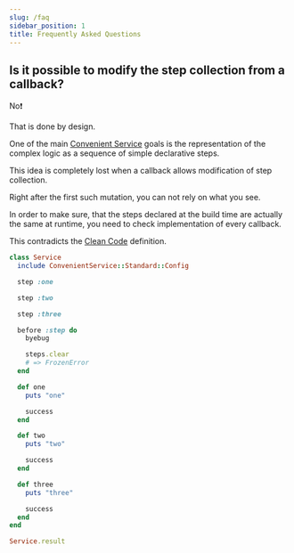 ```yaml
---
slug: /faq
sidebar_position: 1
title: Frequently Asked Questions
---
```


## Is it possible to modify the step collection from a callback?

No❗

That is done by design.

One of the main [Convenient Service](/) goals is the representation of the complex logic as a sequence of simple declarative steps.

This idea is completely lost when a callback allows modification of step collection.

Right after the first such mutation, you can not rely on what you see.

In order to make sure, that the steps declared at the build time are actually the same at runtime, you need to check implementation of every callback.

This contradicts the [Clean Code](/glossary/clean_code) definition.

```ruby
class Service
  include ConvenientService::Standard::Config

  step :one

  step :two

  step :three

  before :step do
    byebug

    steps.clear
    # => FrozenError
  end

  def one
    puts "one"

    success
  end

  def two
    puts "two"

    success
  end

  def three
    puts "three"

    success
  end
end

Service.result
```
